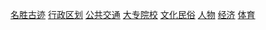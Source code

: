 [[Portal:西安/名胜古迹|名胜古迹]]
[[Portal:西安/行政区划|行政区划]]
[[Portal:西安/公共交通|公共交通]]
[[Portal:西安/大专院校|大专院校]]
[[Portal:西安/文化民俗|文化民俗]]
[[Portal:西安/人物|人物]]
[[Portal:西安/经济|经济]]
[[Portal:西安/体育|体育]]